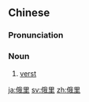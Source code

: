 ==Chinese==
{{zh-forms}}
{{wikipedia|lang=zh}}

===Pronunciation===
{{zh-pron
|m=élǐ
|c=ngo4 lei5
|cat=n
}}

===Noun===
{{zh-noun}}

# [[verst]]

{{zh-cat|Units of measure}}

[[ja:俄里]]
[[sv:俄里]]
[[zh:俄里]]